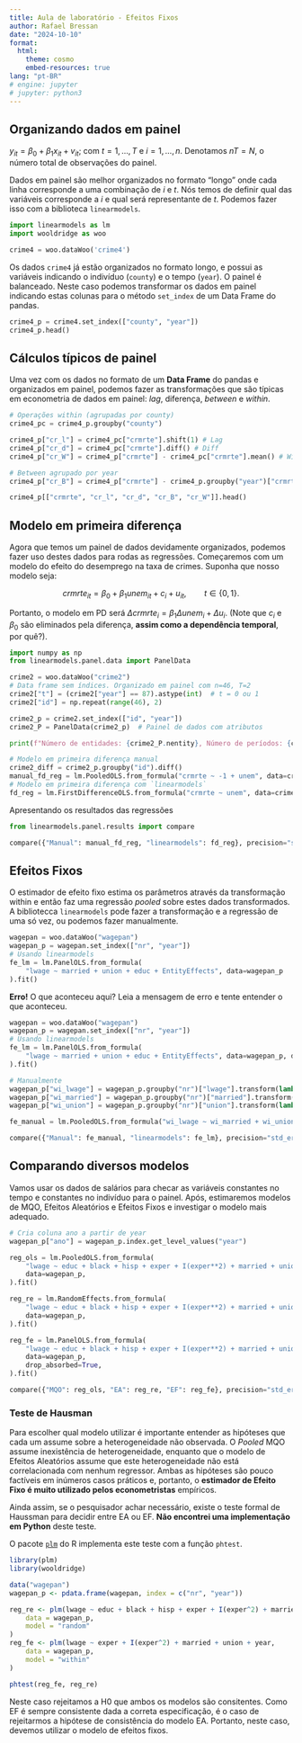 ```yaml
---
title: Aula de laboratório - Efeitos Fixos
author: Rafael Bressan
date: "2024-10-10"
format: 
  html:
    theme: cosmo
    embed-resources: true
lang: "pt-BR"
# engine: jupyter
# jupyter: python3
---
```


## Organizando dados em painel 

$y_{it}=\beta_0+\beta_1 x_{it}+v_{it};$ com $t=1,\ldots , T$ e 
$i=1,\ldots , n$. Denotamos $nT=N$, o número total de observações do painel.

Dados em painel são melhor organizados no formato "longo" onde cada linha corresponde a uma combinação de $i$ e $t$. Nós temos de definir qual das variáveis corresponde a $i$ e qual será representante de $t$. Podemos fazer isso com a biblioteca `linearmodels`.


```python
import linearmodels as lm
import wooldridge as woo

crime4 = woo.dataWoo('crime4')
```

Os dados `crime4` já estão organizados no formato longo, e possui as variáveis indicando o indivíduo (`county`) e o tempo (`year`). O painel é balanceado. Neste caso podemos transformar os dados em painel indicando estas colunas para o método `set_index` de um Data Frame do pandas. 


```python
crime4_p = crime4.set_index(["county", "year"])
crime4_p.head()
```

## Cálculos típicos de painel

Uma vez com os dados no formato de um **Data Frame** do pandas e organizados em painel, podemos fazer as transformações que são típicas em econometria de dados em painel: _lag_, diferença, _between_ e _within_.


```python
# Operações within (agrupadas por county)
crime4_pc = crime4_p.groupby("county")

crime4_p["cr_l"] = crime4_pc["crmrte"].shift(1) # Lag
crime4_p["cr_d"] = crime4_pc["crmrte"].diff() # Diff
crime4_p["cr_W"] = crime4_p["crmrte"] - crime4_pc["crmrte"].mean() # Within

# Between agrupado por year
crime4_p["cr_B"] = crime4_p["crmrte"] - crime4_p.groupby("year")["crmrte"].mean()

crime4_p[["crmrte", "cr_l", "cr_d", "cr_B", "cr_W"]].head()
```

## Modelo em primeira diferença

Agora que temos um painel de dados devidamente organizados, podemos fazer uso destes dados para rodas as regressões. Começaremos com um modelo do efeito do desemprego na taxa de crimes. Suponha que nosso modelo seja: 

$$crmrte_{it}=\beta_0+\beta_1 unem_{it}+c_i+u_{it}, \qquad t\in \{0,1\}.$$

Portanto, o modelo em PD será $\Delta crmrte_{i}=\beta_1 \Delta unem_{i}+\Delta u_{i}$. (Note que $c_i$ e $\beta_0$ são eliminados pela diferença, **assim como a dependência temporal**, por quê?).


```python
import numpy as np
from linearmodels.panel.data import PanelData

crime2 = woo.dataWoo("crime2")
# Data frame sem índices. Organizado em painel com n=46, T=2
crime2["t"] = (crime2["year"] == 87).astype(int)  # t = 0 ou 1
crime2["id"] = np.repeat(range(46), 2)

crime2_p = crime2.set_index(["id", "year"])
crime2_P = PanelData(crime2_p)  # Painel de dados com atributos

print(f"Número de entidades: {crime2_P.nentity}, Número de períodos: {crime2_P.nobs}")
```

```python
# Modelo em primeira diferença manual
crime2_diff = crime2_p.groupby("id").diff()
manual_fd_reg = lm.PooledOLS.from_formula("crmrte ~ -1 + unem", data=crime2_diff).fit()
# Modelo em primeira diferença com `linearmodels`
fd_reg = lm.FirstDifferenceOLS.from_formula("crmrte ~ unem", data=crime2_p).fit()
```

Apresentando os resultados das regressões

```python
from linearmodels.panel.results import compare

compare({"Manual": manual_fd_reg, "linearmodels": fd_reg}, precision="std_errors")
```


## Efeitos Fixos

O estimador de efeito fixo estima os parâmetros através da transformação within e então faz uma regressão _pooled_ sobre estes dados transformados. A bibliotecca `linearmodels` pode fazer a transformação e a regressão de uma só vez, ou 
podemos fazer manualmente.

```python
wagepan = woo.dataWoo("wagepan")
wagepan_p = wagepan.set_index(["nr", "year"])
# Usando linearmodels
fe_lm = lm.PanelOLS.from_formula(
    "lwage ~ married + union + educ + EntityEffects", data=wagepan_p
).fit()
```

**Erro!** O que aconteceu aqui? Leia a mensagem de erro e tente entender o que aconteceu.

```python
wagepan = woo.dataWoo("wagepan")
wagepan_p = wagepan.set_index(["nr", "year"])
# Usando linearmodels
fe_lm = lm.PanelOLS.from_formula(
    "lwage ~ married + union + educ + EntityEffects", data=wagepan_p, drop_absorbed=True
).fit()
```


```python
# Manualmente
wagepan_p["wi_lwage"] = wagepan_p.groupby("nr")["lwage"].transform(lambda x: x - x.mean())
wagepan_p["wi_married"] = wagepan_p.groupby("nr")["married"].transform(lambda x: x - x.mean())
wagepan_p["wi_union"] = wagepan_p.groupby("nr")["union"].transform(lambda x: x - x.mean())

fe_manual = lm.PooledOLS.from_formula("wi_lwage ~ wi_married + wi_union", data=wagepan_p).fit()
```

```python
compare({"Manual": fe_manual, "linearmodels": fe_lm}, precision="std_errors")
```


## Comparando diversos modelos

Vamos usar os dados de salários para checar as variáveis constantes no tempo e constantes no indivíduo para o painel. Após, estimaremos modelos de MQO, Efeitos Aleatórios e Efeitos Fixos e investigar o modelo mais adequado.

```python
# Cria coluna ano a partir de year
wagepan_p["ano"] = wagepan_p.index.get_level_values("year")

reg_ols = lm.PooledOLS.from_formula(
    "lwage ~ educ + black + hisp + exper + I(exper**2) + married + union + C(ano)",
    data=wagepan_p,
).fit()

reg_re = lm.RandomEffects.from_formula(
    "lwage ~ educ + black + hisp + exper + I(exper**2) + married + union + C(ano)",
    data=wagepan_p,
).fit()

reg_fe = lm.PanelOLS.from_formula(
    "lwage ~ educ + black + hisp + exper + I(exper**2) + married + union + C(ano) + EntityEffects",
    data=wagepan_p,
    drop_absorbed=True,
).fit()

compare({"MQO": reg_ols, "EA": reg_re, "EF": reg_fe}, precision="std_errors")
```

### Teste de Hausman

Para escolher qual modelo utilizar é importante entender as hipóteses que  cada um assume sobre a heterogeneidade não observada. O _Pooled_ MQO assume inexistência de  heterogeneidade, enquanto que o modelo de Efeitos Aleatórios
assume que este heterogeneidade não está correlacionada com nenhum regressor. Ambas as hipóteses são pouco factíveis em inúmeros casos práticos e, portanto, o **estimador de Efeito Fixo é muito utilizado pelos econometristas** empíricos.

Ainda assim, se o pesquisador achar necessário, existe o teste formal de Haussman para decidir entre EA ou EF. **Não encontrei uma implementação em Python** deste teste.

O pacote [`plm`](https://cran.r-project.org/package=plm) do R implementa este teste com a função `phtest`.

```r
library(plm)
library(wooldridge)

data("wagepan")
wagepan_p <- pdata.frame(wagepan, index = c("nr", "year"))

reg_re <- plm(lwage ~ educ + black + hisp + exper + I(exper^2) + married + union + year,
    data = wagepan_p,
    model = "random"
)
reg_fe <- plm(lwage ~ exper + I(exper^2) + married + union + year,
    data = wagepan_p,
    model = "within"
)

phtest(reg_fe, reg_re)
```

Neste caso rejeitamos a H0 que ambos os modelos são consitentes. Como EF é sempre consistente dada a correta especificação, é o caso de rejeitarmos a hipótese de consistência do modelo EA. Portanto, neste caso, devemos utilizar o modelo de efeitos fixos.